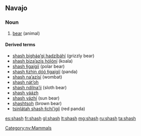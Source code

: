 ==Navajo==
{{wikipedia|lang=nv}}
===Noun===
{{head|nv|noun}}

# [[bear]] (animal)

====Derived terms====
*[[shash bighą́ąʼgi hadzíbáhí]] (grizzly bear)
*[[shash bizaʼazis hólóní]] (koala)
* [[shash łigaígíí]] (polar bear)
* [[shash łizhin dóó łigaígíí]] (panda)
*[[shash naʼazísí]] (wombat)
*[[shash nátʼoh]]
* [[shash ndilnaʼii]] (sloth bear)
* [[shash yáázh]]
* [[shash yázhí]] (sun bear)
* [[shashtsoh]] (brown bear)
*[[tsinlátah shash łichíʼígíí]] (red panda)

[[Category:nv:Mammals]]

[[es:shash]]
[[fr:shash]]
[[gl:shash]]
[[lt:shash]]
[[mg:shash]]
[[ru:shash]]
[[ta:shash]]